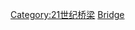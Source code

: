 {{Commonscat|Bridges completed in 2021}}
{{Cat nav 10years|21世纪桥梁|2021||年完工橋梁}}

[[Category:21世纪桥梁|Category:21世纪桥梁]]
[[Category:2021年完工交通基礎設施|Bridge]]